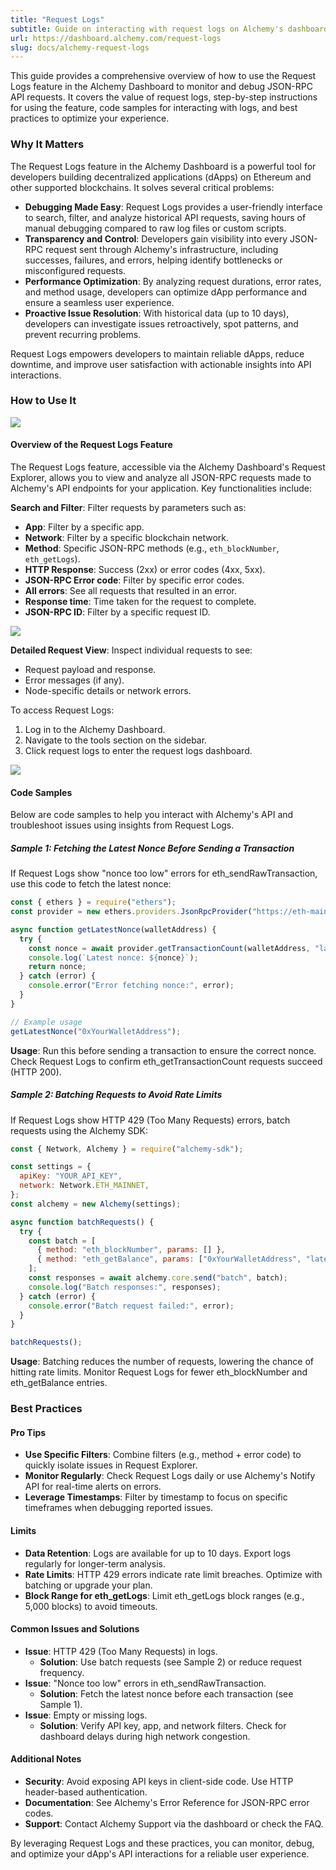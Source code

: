 ```yaml
---
title: "Request Logs"
subtitle: Guide on interacting with request logs on Alchemy's dashboard
url: https://dashboard.alchemy.com/request-logs
slug: docs/alchemy-request-logs
---
```


This guide provides a comprehensive overview of how to use the Request Logs feature in the Alchemy Dashboard to monitor and debug JSON-RPC API requests. It covers the value of request logs, step-by-step instructions for using the feature, code samples for interacting with logs, and best practices to optimize your experience.

### Why It Matters
The Request Logs feature in the Alchemy Dashboard is a powerful tool for developers building decentralized applications (dApps) on Ethereum and other supported blockchains. It solves several critical problems:

* **Debugging Made Easy**: Request Logs provides a user-friendly interface to search, filter, and analyze historical API requests, saving hours of manual debugging compared to raw log files or custom scripts.
* **Transparency and Control**: Developers gain visibility into every JSON-RPC request sent through Alchemy's infrastructure, including successes, failures, and errors, helping identify bottlenecks or misconfigured requests.
* **Performance Optimization**: By analyzing request durations, error rates, and method usage, developers can optimize dApp performance and ensure a seamless user experience.
* **Proactive Issue Resolution**: With historical data (up to 10 days), developers can investigate issues retroactively, spot patterns, and prevent recurring problems.

Request Logs empowers developers to maintain reliable dApps, reduce downtime, and improve user satisfaction with actionable insights into API interactions.

### How to Use It

![](../../assets/request-logs/tools-menu.png)

#### Overview of the Request Logs Feature
The Request Logs feature, accessible via the Alchemy Dashboard's Request Explorer, allows you to view and analyze all JSON-RPC requests made to Alchemy's API endpoints for your application. Key functionalities include:

**Search and Filter**: Filter requests by parameters such as:
* **App**: Filter by a specific app.
* **Network**: Filter by a specific blockchain network.
* **Method**: Specific JSON-RPC methods (e.g., `eth_blockNumber`, `eth_getLogs`).
* **HTTP Response**: Success (2xx) or error codes (4xx, 5xx).
* **JSON-RPC Error code**: Filter by specific error codes.
* **All errors**: See all requests that resulted in an error.
* **Response time**: Time taken for the request to complete.
* **JSON-RPC ID**: Filter by a specific request ID.

![](../../assets/request-logs/filters.png)

**Detailed Request View**: Inspect individual requests to see:
* Request payload and response.
* Error messages (if any).
* Node-specific details or network errors.

To access Request Logs:

1. Log in to the Alchemy Dashboard.
2. Navigate to the tools section on the sidebar.
3. Click request logs to enter the request logs dashboard.

![](../../assets/request-logs/request-logs-dashboard.png)

#### Code Samples
Below are code samples to help you interact with Alchemy's API and troubleshoot issues using insights from Request Logs.
##### Sample 1: Fetching the Latest Nonce Before Sending a Transaction
If Request Logs show "nonce too low" errors for eth_sendRawTransaction, use this code to fetch the latest nonce:
```javascript
const { ethers } = require("ethers");
const provider = new ethers.providers.JsonRpcProvider("https://eth-mainnet.g.alchemy.com/v2/YOUR_API_KEY");

async function getLatestNonce(walletAddress) {
  try {
    const nonce = await provider.getTransactionCount(walletAddress, "latest");
    console.log(`Latest nonce: ${nonce}`);
    return nonce;
  } catch (error) {
    console.error("Error fetching nonce:", error);
  }
}

// Example usage
getLatestNonce("0xYourWalletAddress");
```
**Usage**: Run this before sending a transaction to ensure the correct nonce. Check Request Logs to confirm eth_getTransactionCount requests succeed (HTTP 200).
##### Sample 2: Batching Requests to Avoid Rate Limits
If Request Logs show HTTP 429 (Too Many Requests) errors, batch requests using the Alchemy SDK:
```javascript
const { Network, Alchemy } = require("alchemy-sdk");

const settings = {
  apiKey: "YOUR_API_KEY",
  network: Network.ETH_MAINNET,
};
const alchemy = new Alchemy(settings);

async function batchRequests() {
  try {
    const batch = [
      { method: "eth_blockNumber", params: [] },
      { method: "eth_getBalance", params: ["0xYourWalletAddress", "latest"] },
    ];
    const responses = await alchemy.core.send("batch", batch);
    console.log("Batch responses:", responses);
  } catch (error) {
    console.error("Batch request failed:", error);
  }
}

batchRequests();
```
**Usage**: Batching reduces the number of requests, lowering the chance of hitting rate limits. Monitor Request Logs for fewer eth_blockNumber and eth_getBalance entries.

### Best Practices
#### Pro Tips

* **Use Specific Filters**: Combine filters (e.g., method + error code) to quickly isolate issues in Request Explorer.
* **Monitor Regularly**: Check Request Logs daily or use Alchemy's Notify API for real-time alerts on errors.
* **Leverage Timestamps**: Filter by timestamp to focus on specific timeframes when debugging reported issues.

#### Limits

* **Data Retention**: Logs are available for up to 10 days. Export logs regularly for longer-term analysis.
* **Rate Limits**: HTTP 429 errors indicate rate limit breaches. Optimize with batching or upgrade your plan.
* **Block Range for eth_getLogs**: Limit eth_getLogs block ranges (e.g., 5,000 blocks) to avoid timeouts.

#### Common Issues and Solutions

* **Issue**: HTTP 429 (Too Many Requests) in logs.
	* **Solution**: Use batch requests (see Sample 2) or reduce request frequency.
* **Issue**: "Nonce too low" errors in eth_sendRawTransaction.
	* **Solution**: Fetch the latest nonce before each transaction (see Sample 1).
* **Issue**: Empty or missing logs.
	* **Solution**: Verify API key, app, and network filters. Check for dashboard delays during high network congestion.

#### Additional Notes

* **Security**: Avoid exposing API keys in client-side code. Use HTTP header-based authentication.
* **Documentation**: See Alchemy's Error Reference for JSON-RPC error codes.
* **Support**: Contact Alchemy Support via the dashboard or check the FAQ.

By leveraging Request Logs and these practices, you can monitor, debug, and optimize your dApp's API interactions for a reliable user experience. 